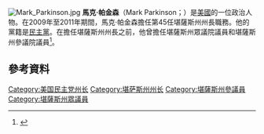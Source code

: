 [[File:Mark_Parkinson.jpg|thumb]]
'''馬克·帕金森'''（Mark Parkinson；{{bd|1957年|6月24日}}）是[[美國|美國]]的一位政治人物。在2009年至2011年期間，馬克·帕金森擔任第45任堪薩斯州州長職務。他的黨籍是[[民主黨_(美國)|民主黨]]。在擔任堪薩斯州州長之前，他曾擔任堪薩斯州眾議院議員和堪薩斯州參議院議員<ref name=AP>{{cite news|last=Twiddy|first=David|title=Kan. Gov. Selects Running Mate for Race|work=Associated Press|publisher=The Washington Post|date=2006-05-31|url=http://www.washingtonpost.com/wp-dyn/content/article/2006/05/31/AR2006053101150.html|accessdate=2009-02-19|archive-date=2012-03-13|archive-url=https://web.archive.org/web/20120313051302/http://www.washingtonpost.com/wp-dyn/content/article/2006/05/31/AR2006053101150.html|dead-url=no}}</ref>。

== 參考資料 ==
{{reflist}}
[[Category:美国民主党州长|Category:美国民主党州长]]
[[Category:堪萨斯州州长|Category:堪萨斯州州长]]
[[Category:堪薩斯州參議員|Category:堪薩斯州參議員]]
[[Category:堪薩斯州眾議員|Category:堪薩斯州眾議員]]